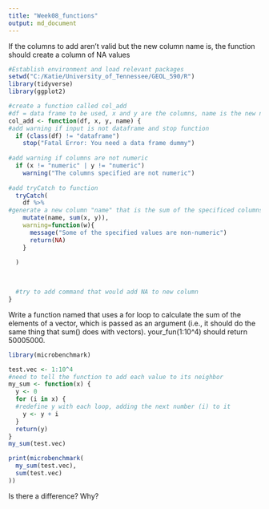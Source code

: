 ```yaml
---
title: "Week08_functions"
output: md_document
---
```

If the columns to add aren't valid but the new column name is, the function should create a column of NA values

```r
#Establish environment and load relevant packages
setwd("C:/Katie/University_of_Tennessee/GEOL_590/R")
library(tidyverse)
library(ggplot2)

#create a function called col_add
#df = data frame to be used, x and y are the columns, name is the new name of the column
col_add <- function(df, x, y, name) {
#add warning if input is not dataframe and stop function
  if (class(df) != "dataframe")
    stop("Fatal Error: You need a data frame dummy")
  
#add warning if columns are not numeric
  if (x != "numeric" | y != "numeric")
    warning("The columns specified are not numeric")
  
#add tryCatch to function  
  tryCatch(
    df %>%
#generate a new column "name" that is the sum of the specificed columns "x and y"
    mutate(name, sum(x, y)),
    warning=function(w){
      message("Some of the specified values are non-numeric")
      return(NA)
    }
  
  )
  
  

  #try to add command that would add NA to new column
}
```

Write a function named that uses a for loop to calculate the sum of the elements of a vector, which is passed as an argument (i.e., it should do the same thing that sum() does with vectors). your_fun(1:10^4) should return 50005000.
```r
library(microbenchmark)

test.vec <- 1:10^4
#need to tell the function to add each value to its neighbor
my_sum <- function(x) {
  y <- 0
  for (i in x) {
  #redefine y with each loop, adding the next number (i) to it
    y <- y + i
  }
  return(y)
}
my_sum(test.vec)

print(microbenchmark(
  my_sum(test.vec), 
  sum(test.vec)
))
```

Is there a difference? Why?